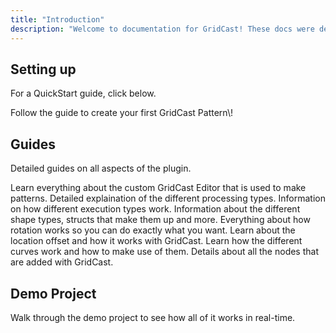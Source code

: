 ```yaml
---
title: "Introduction"
description: "Welcome to documentation for GridCast! These docs were designed to work has a handbook to go with along with the Demo Project, while it's not necessary, exploring the demo project along with these should help you master everything about this plugin."
---
```


## Setting up

For a QuickStart guide, click below.

<Card title="Start here" icon="rocket" horizontal href="/quickstart">
  Follow the guide to create your first GridCast Pattern\!
</Card>

## Guides

Detailed guides on all aspects of the plugin.

<Columns cols={2}>
  <Card title="GridCast Editor" icon="pen-to-square" href="/development">
    Learn everything about the custom GridCast Editor that is used to make patterns.
  </Card>
  <Card title="GridCast Processing Types" icon="microchip" href="/essentials/settings">
    Detailed explaination of the different processing types.
  </Card>
  <Card title="GridCast Execution Types" icon="barcode" href="/essentials/navigation">
    Information on how different execution types work.
  </Card>
  <Card title="GridCast Shape Types" icon="Circle" href="/api-reference/introduction">
    Information about the different shape types, structs that make them up and more.
  </Card>
</Columns>

<Columns cols={2}>
  <Card title="Rotation" icon="spinner" href="/essentials/markdown">
    Everything about how rotation works so you can do exactly what you want.
  </Card>
  <Card title="Location" icon="grid" href="/essentials/code">
    Learn about the location offset and how it works with GridCast.
  </Card>
  <Card title="Curves" icon="wave-sine" href="/essentials/images">
    Learn how the different curves work and how to make use of them.
  </Card>
  <Card title="API Reference" icon="terminal" href="/essentials/reusable-snippets">
    Details about all the nodes that are added with GridCast.
  </Card>
</Columns>

## Demo Project

<Card title="Simple complete examples" icon="stars" href="https://mintlify.com/customers">
  Walk through the demo project to see how all of it works in real-time.
</Card>